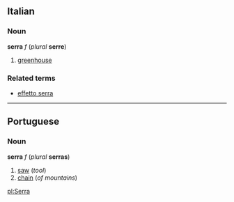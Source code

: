 ==Italian==
===Noun===
'''serra''' ''f'' (''plural'' '''serre''')

#[[greenhouse]]

===Related terms===
*[[effetto serra]]

----
==Portuguese==
===Noun===

'''serra''' ''f'' (''plural'' '''serras''')

#[[saw]] (''tool'')
#[[chain]] (''of mountains'')

[[pl:Serra]]